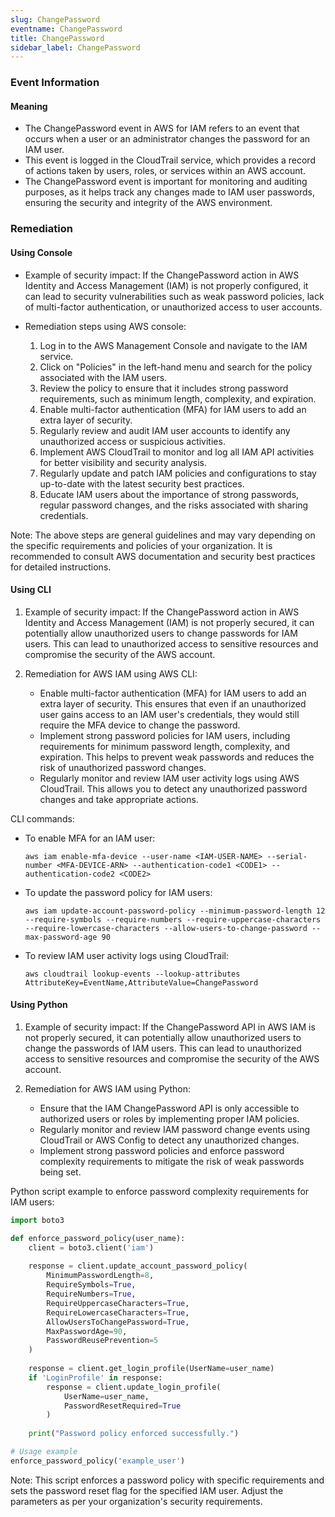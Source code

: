```yaml
--- 
slug: ChangePassword
eventname: ChangePassword
title: ChangePassword
sidebar_label: ChangePassword
---
```

                       
### Event Information

#### Meaning

- The ChangePassword event in AWS for IAM refers to an event that occurs when a user or an administrator changes the password for an IAM user.
- This event is logged in the CloudTrail service, which provides a record of actions taken by users, roles, or services within an AWS account.
- The ChangePassword event is important for monitoring and auditing purposes, as it helps track any changes made to IAM user passwords, ensuring the security and integrity of the AWS environment.

### Remediation

#### Using Console

- Example of security impact: If the ChangePassword action in AWS Identity and Access Management (IAM) is not properly configured, it can lead to security vulnerabilities such as weak password policies, lack of multi-factor authentication, or unauthorized access to user accounts.

- Remediation steps using AWS console:
  1. Log in to the AWS Management Console and navigate to the IAM service.
  2. Click on "Policies" in the left-hand menu and search for the policy associated with the IAM users.
  3. Review the policy to ensure that it includes strong password requirements, such as minimum length, complexity, and expiration.
  4. Enable multi-factor authentication (MFA) for IAM users to add an extra layer of security.
  5. Regularly review and audit IAM user accounts to identify any unauthorized access or suspicious activities.
  6. Implement AWS CloudTrail to monitor and log all IAM API activities for better visibility and security analysis.
  7. Regularly update and patch IAM policies and configurations to stay up-to-date with the latest security best practices.
  8. Educate IAM users about the importance of strong passwords, regular password changes, and the risks associated with sharing credentials.

Note: The above steps are general guidelines and may vary depending on the specific requirements and policies of your organization. It is recommended to consult AWS documentation and security best practices for detailed instructions.

#### Using CLI

1. Example of security impact: If the ChangePassword action in AWS Identity and Access Management (IAM) is not properly secured, it can potentially allow unauthorized users to change passwords for IAM users. This can lead to unauthorized access to sensitive resources and compromise the security of the AWS account.

2. Remediation for AWS IAM using AWS CLI:
   - Enable multi-factor authentication (MFA) for IAM users to add an extra layer of security. This ensures that even if an unauthorized user gains access to an IAM user's credentials, they would still require the MFA device to change the password.
   - Implement strong password policies for IAM users, including requirements for minimum password length, complexity, and expiration. This helps to prevent weak passwords and reduces the risk of unauthorized password changes.
   - Regularly monitor and review IAM user activity logs using AWS CloudTrail. This allows you to detect any unauthorized password changes and take appropriate actions.

CLI commands:
- To enable MFA for an IAM user:
  ```
  aws iam enable-mfa-device --user-name <IAM-USER-NAME> --serial-number <MFA-DEVICE-ARN> --authentication-code1 <CODE1> --authentication-code2 <CODE2>
  ```

- To update the password policy for IAM users:
  ```
  aws iam update-account-password-policy --minimum-password-length 12 --require-symbols --require-numbers --require-uppercase-characters --require-lowercase-characters --allow-users-to-change-password --max-password-age 90
  ```

- To review IAM user activity logs using CloudTrail:
  ```
  aws cloudtrail lookup-events --lookup-attributes AttributeKey=EventName,AttributeValue=ChangePassword
  ```

#### Using Python

1. Example of security impact: If the ChangePassword API in AWS IAM is not properly secured, it can potentially allow unauthorized users to change the passwords of IAM users. This can lead to unauthorized access to sensitive resources and compromise the security of the AWS account.

2. Remediation for AWS IAM using Python:
   - Ensure that the IAM ChangePassword API is only accessible to authorized users or roles by implementing proper IAM policies.
   - Regularly monitor and review IAM password change events using CloudTrail or AWS Config to detect any unauthorized changes.
   - Implement strong password policies and enforce password complexity requirements to mitigate the risk of weak passwords being set.

Python script example to enforce password complexity requirements for IAM users:

```python
import boto3

def enforce_password_policy(user_name):
    client = boto3.client('iam')
    
    response = client.update_account_password_policy(
        MinimumPasswordLength=8,
        RequireSymbols=True,
        RequireNumbers=True,
        RequireUppercaseCharacters=True,
        RequireLowercaseCharacters=True,
        AllowUsersToChangePassword=True,
        MaxPasswordAge=90,
        PasswordReusePrevention=5
    )
    
    response = client.get_login_profile(UserName=user_name)
    if 'LoginProfile' in response:
        response = client.update_login_profile(
            UserName=user_name,
            PasswordResetRequired=True
        )
    
    print("Password policy enforced successfully.")

# Usage example
enforce_password_policy('example_user')
```

Note: This script enforces a password policy with specific requirements and sets the password reset flag for the specified IAM user. Adjust the parameters as per your organization's security requirements.


 